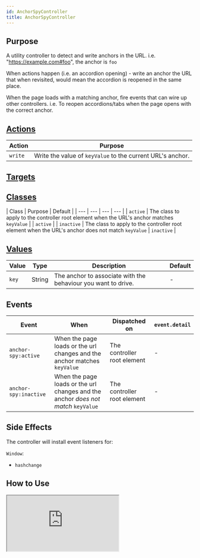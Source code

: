 ```yaml
---
id: AnchorSpyController
title: AnchorSpyController
---
```




## Purpose

A utility controller to detect and write anchors in the URL. i.e. "https://example.com#foo", the anchor is `foo`

When actions happen (i.e. an accordion opening) - write an anchor the URL that when revisited, would mean the accordion is reopened in the same place.

When the page loads with a matching anchor, fire events that can wire up other controllers. i.e. To reopen accordions/tabs when the page opens with the correct anchor.


## [Actions](https://stimulus.hotwire.dev/reference/actions)

| Action | Purpose |
| --- | --- |
| `write` | Write the value of `keyValue` to the current URL's anchor. |


## [Targets](https://stimulus.hotwire.dev/reference/targets)
<NoTargets/>

## [Classes](https://stimulus.hotwire.dev/reference/classes)
| Class | Purpose | Default |
| --- | --- | --- | --- |
| `active` | The class to apply to the controller root element when the URL's anchor matches `keyValue` | | `active` |
| `inactive` | The class to apply to the controller root element when the URL's anchor does not match `keyValue` | `inactive` |


## [Values](https://stimulus.hotwire.dev/reference/values)


| Value | Type | Description | Default |
| --- | --- | --- | --- |
| `key` | String | The anchor to associate with the behaviour you want to drive. | - |


## Events

| Event | When | Dispatched on | `event.detail` |
| --- | --- | --- |--- |
|`anchor-spy:active` | When the page loads or the url changes and the anchor matches `keyValue` | The controller root element | - |
|`anchor-spy:inactive` | When the page loads or the url changes and the anchor *does not match* `keyValue` | The controller root element | - |

## Side Effects

The controller will install event listeners for:

`Window`:
- `hashchange`


## How to Use

<iframe
  src="https:///stimulus-library.netlify.app/controllers/anchor_spy_controller.html"
  style={{width: "100%", height: "500px", border: "0", borderRadius: "4px", overflow: "hidden"}}
  sandbox="allow-forms allow-modals allow-popups allow-presentation allow-same-origin allow-scripts"
/>


